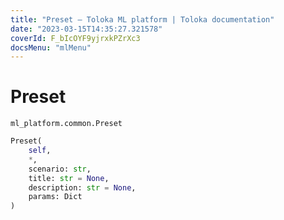 ```yaml
---
title: "Preset — Toloka ML platform | Toloka documentation"
date: "2023-03-15T14:35:27.321578"
coverId: F_bIcOYF9yjrxkPZrXc3
docsMenu: "mlMenu"
---
```


# Preset

`ml_platform.common.Preset`

```python
Preset(
    self,
    *,
    scenario: str,
    title: str = None,
    description: str = None,
    params: Dict
)
```